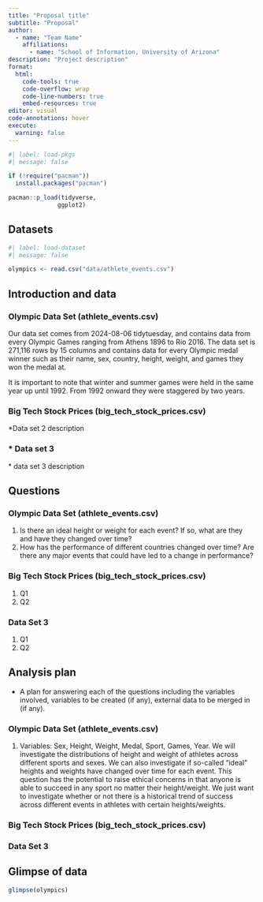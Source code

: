 ```yaml
---
title: "Proposal title"
subtitle: "Proposal"
author: 
  - name: "Team Name"
    affiliations:
      - name: "School of Information, University of Arizona"
description: "Project description"
format:
  html:
    code-tools: true
    code-overflow: wrap
    code-line-numbers: true
    embed-resources: true
editor: visual
code-annotations: hover
execute:
  warning: false
---
```


```r
#| label: load-pkgs
#| message: false

if (!require("pacman")) 
  install.packages("pacman")

pacman::p_load(tidyverse,
              ggplot2)
```

## Datasets

```r
#| label: load-dataset
#| message: false

olympics <- read.csv("data/athlete_events.csv")
```

## **Introduction and data**

### Olympic Data Set (athlete_events.csv)

Our data set comes from 2024-08-06 tidytuesday, and contains data from every Olympic Games ranging from Athens 1896 to Rio 2016. The data set is 271,116 rows by 15 columns and contains data for every Olympic medal winner such as their name, sex, country, height, weight, and games they won the medal at.

It is important to note that winter and summer games were held in the same year up until 1992. From 1992 onward they were staggered by two years.

### Big Tech Stock Prices (big_tech_stock_prices.csv)

\*Data set 2 description

### \* Data set 3

\* data set 3 description

## Questions

### Olympic Data Set (athlete_events.csv)

1.  Is there an ideal height or weight for each event? If so, what are they and have they changed over time?
2.  How has the performance of different countries changed over time? Are there any major events that could have led to a change in performance?

### Big Tech Stock Prices (big_tech_stock_prices.csv)

1.  Q1
2.  Q2

### Data Set 3

1.  Q1
2.  Q2

## Analysis plan

-   A plan for answering each of the questions including the variables involved, variables to be created (if any), external data to be merged in (if any).

### Olympic Data Set (athlete_events.csv)

1.  Variables: Sex, Height, Weight, Medal, Sport, Games, Year. We will investigate the distributions of height and weight of athletes across different sports and sexes. We can also investigate if so-called "ideal" heights and weights have changed over time for each event. This question has the potential to raise ethical concerns in that anyone is able to succeed in any sport no matter their height/weight. We just want to investigate whether or not there is a historical trend of success across different events in athletes with certain heights/weights.

### Big Tech Stock Prices (big_tech_stock_prices.csv)

### Data Set 3

## **Glimpse of data**

```r
glimpse(olympics)
```
